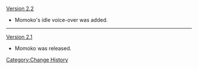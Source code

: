 [[Version 2.2]]
* Momoko's idle voice-over was added.
----
[[Version 2.1]]
* Momoko was released.
<noinclude>[[Category:Change History]]</noinclude>